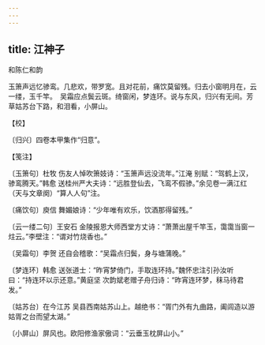 ```yaml
---
---
---
```

title: 江神子
---



和陈仁和韵





玉箫声远忆骖鸾。几悲欢，带罗宽。且对花前，痛饮莫留残。归去小窗明月在，云一缕，玉千竿。　吴霜应点鬓云斑。绮窗闲，梦连环。说与东风，归兴有无间。芳草姑苏台下路，和泪看，小屏山。





【校】


〔归兴〕四卷本甲集作“归意”。





【笺注】


〔玉箫句〕杜牧 伤友人悼吹箫妓诗：“玉箫声远没流年。”江淹 别赋：“驾鹤上汉，骖鸾腾天。”韩愈 送桂州严大夫诗：“远胜登仙去，飞鸾不假骖。”余见卷一满江红（天与文章阕）“算人人句”注。

〔痛饮句〕庾信 舞媚娘诗：“少年唯有欢乐，饮酒那得留残。”

〔云一缕二句〕王安石 金陵报恩大师西堂方丈诗：“萧萧出屋千竿玉，霭霭当窗一炷云。”李壁注：“谓对竹烧香也。”

〔吴霜句〕李贺 还自会稽歌：“吴霜点归鬓，身与塘蒲晚。”

〔梦连环〕韩愈 送张道士：“昨宵梦倚门，手取连环持。”魏怀忠注引孙汝听曰：“持连环以示还意。”黄庭坚 次韵斌老赠子舟归诗：“昨宵连环梦，秣马待君发。”

〔姑苏台〕在今江苏 吴县西南姑苏山上。越绝书：“胥门外有九曲路，阖闾造以游姑胥之台而望太湖。”

〔小屏山〕屏风也。欧阳修渔家傲词：“云垂玉枕屏山小。”